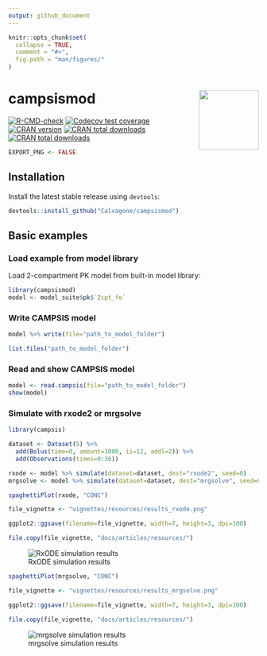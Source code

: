 ```yaml
---
output: github_document
---
```


```r
knitr::opts_chunk$set(
  collapse = TRUE,
  comment = "#>",
  fig.path = "man/figures/"
)
```

# campsismod <img src='man/figures/logo.png' align="right" alt="" width="120" />

<!-- badges: start -->
[![R-CMD-check](https://github.com/Calvagone/campsismod/workflows/R-CMD-check/badge.svg)](https://github.com/Calvagone/campsismod/actions)
[![Codecov test coverage](https://codecov.io/gh/Calvagone/campsismod/graph/badge.svg)](https://app.codecov.io/gh/Calvagone/campsismod)
[![CRAN version](http://www.r-pkg.org/badges/version/campsismod)](https://cran.r-project.org/package=campsismod)
[![CRAN total downloads](https://cranlogs.r-pkg.org/badges/grand-total/campsismod)](https://cran.r-project.org/package=campsismod)
[![CRAN total downloads](https://cranlogs.r-pkg.org/badges/campsismod)](https://cran.r-project.org/package=campsismod)
<!-- badges: end -->

```r
EXPORT_PNG <- FALSE
```
  
## Installation
Install the latest stable release using `devtools`:
  
```r
devtools::install_github("Calvagone/campsismod")
```

## Basic examples

### Load example from model library

Load 2-compartment PK model from built-in model library:

```r
library(campsismod)
model <- model_suite$pk$`2cpt_fo`
```

### Write CAMPSIS model

```r
model %>% write(file="path_to_model_folder")
```

```r
list.files("path_to_model_folder")
```

### Read and show CAMPSIS model

```r
model <- read.campsis(file="path_to_model_folder")
show(model)
```

### Simulate with rxode2 or mrgsolve

```r
library(campsis)

dataset <- Dataset(5) %>%
  add(Bolus(time=0, amount=1000, ii=12, addl=2)) %>%
  add(Observations(times=0:36))

rxode <- model %>% simulate(dataset=dataset, dest="rxode2", seed=0)
mrgsolve <- model %>% simulate(dataset=dataset, dest="mrgsolve", seed=0)
```

```r
spaghettiPlot(rxode, "CONC")
```

```r
file_vignette <- "vignettes/resources/results_rxode.png"
```

```r
ggplot2::ggsave(filename=file_vignette, width=7, height=3, dpi=100)
```

```r
file.copy(file_vignette, "docs/articles/resources/")
```

![RxODE simulation results](vignettes/resources/results_rxode.png)

```r
spaghettiPlot(mrgsolve, "CONC")
```

```r
file_vignette <- "vignettes/resources/results_mrgsolve.png"
```

```r
ggplot2::ggsave(filename=file_vignette, width=7, height=3, dpi=100)
```

```r
file.copy(file_vignette, "docs/articles/resources/")
```

![mrgsolve simulation results](vignettes/resources/results_mrgsolve.png)
